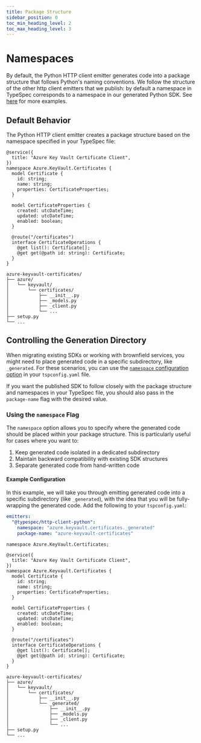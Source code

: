 ```yaml
---
title: Package Structure
sidebar_position: 0
toc_min_heading_level: 2
toc_max_heading_level: 3
---
```



# Namespaces

By default, the Python HTTP client emitter generates code into a package structure that follows Python's naming conventions. We follow the structure of the other http client emitters that we publish: by default a namespace in TypeSpec corresponds to a namespace in our generated Python SDK. See [here](https://azure.github.io/typespec-azure/docs/howtos/generate-client-libraries/02package/#namespace) for more examples.

## Default Behavior

The Python HTTP client emitter creates a package structure based on the namespace specified in your TypeSpec file:

<Tabs>
<TabItem label="TypeSpec File" default>

```typespec
@service({
  title: "Azure Key Vault Certificate Client",
})
namespace Azure.KeyVault.Certificates {
  model Certificate {
    id: string;
    name: string;
    properties: CertificateProperties;
  }

  model CertificateProperties {
    created: utcDateTime;
    updated: utcDateTime;
    enabled: boolean;
  }

  @route("/certificates")
  interface CertificateOperations {
    @get list(): Certificate[];
    @get get(@path id: string): Certificate;
  }
}
```

</TabItem>
<TabItem label="Generated Python SDK">

```
azure-keyvault-certificates/
├── azure/
│   └── keyvault/
│       └── certificates/
│           ├── __init__.py
│           ├── _models.py
│           ├── _client.py
│           └── ...
├── setup.py
└── ...
```

</TabItem>
</Tabs>

## Controlling the Generation Directory

When migrating existing SDKs or working with brownfield services, you might need to place generated code in a specific subdirectory, like `_generated`. For these scenarios, you can use the [`namespace` configuration option](https://azure.github.io/typespec-azure/docs/libraries/typespec-client-generator-core/reference/emitter/#namespace) in your `tspconfig.yaml` file.

If you want the published SDK to follow closely with the package structure and namespaces in your TypeSpec file, you should also pass in the `package-name` flag with the desired value.

### Using the `namespace` Flag

The `namespace` option allows you to specify where the generated code should be placed within your package structure. This is particularly useful for cases where you want to:

1. Keep generated code isolated in a dedicated subdirectory
2. Maintain backward compatibility with existing SDK structures
3. Separate generated code from hand-written code

#### Example Configuration

In this example, we will take you through emitting generated code into a specific subdirectory (like `_generated`), with the idea that you will be fully-wrapping the generated code. Add the following to your `tspconfig.yaml`:

<Tabs>
<TabItem label="tspconfig.yaml" default>

```yaml
emitters:
  "@typespec/http-client-python":
    namespace: "azure.keyvault.certificates._generated"
    package-name: "azure-keyvault-certificates"
```

</TabItem>
<TabItem label="TypeSpec File">

```typespec
namespace Azure.KeyVault.Certificates;

@service({
  title: "Azure Key Vault Certificate Client",
})
namespace Azure.Keyvault.Certificates {
  model Certificate {
    id: string;
    name: string;
    properties: CertificateProperties;
  }

  model CertificateProperties {
    created: utcDateTime;
    updated: utcDateTime;
    enabled: boolean;
  }

  @route("/certificates")
  interface CertificateOperations {
    @get list(): Certificate[];
    @get get(@path id: string): Certificate;
  }
}
```

</TabItem>
<TabItem label="Generated Python SDK">

```
azure-keyvault-certificates/
├── azure/
│   └── keyvault/
│       └── certificates/
│           ├── __init__.py
│           └── _generated/
│               ├── __init__.py
│               ├── _models.py
│               ├── _client.py
│               └── ...
├── setup.py
└── ...
```

</TabItem>
</Tabs>
